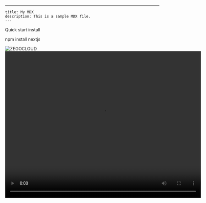 ---
    title: My MDX
    description: This is a sample MDX file.
    --- 

<H level="1" id="h-quick-start">
Quick start</H>

<H level="2" id="h-install">
install</H>

<CodeBlock lang="js" focus="null"  fileName="npm">

npm install nextjs</CodeBlock>

<Image src="https://www.zegocloud.com/_nuxt/img/img_solution_social@2x.822fd96.jpg" alt="ZEGOCLOUD" title="ZEGOCLOUD" inline="false"  />

<Video src="https://www.youtube.com/embed/K5fj1Hn_P2g" start="0" width="640" height="480" type="youtube" />